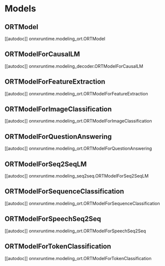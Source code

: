 <!--Copyright 2022 The HuggingFace Team. All rights reserved.

Licensed under the Apache License, Version 2.0 (the "License"); you may not use this file except in compliance with
the License. You may obtain a copy of the License at

http://www.apache.org/licenses/LICENSE-2.0

Unless required by applicable law or agreed to in writing, software distributed under the License is distributed on
an "AS IS" BASIS, WITHOUT WARRANTIES OR CONDITIONS OF ANY KIND, either express or implied. See the License for the
specific language governing permissions and limitations under the License.
-->

# Models

## ORTModel

[[autodoc]] onnxruntime.modeling_ort.ORTModel

## ORTModelForCausalLM

[[autodoc]] onnxruntime.modeling_decoder.ORTModelForCausalLM

## ORTModelForFeatureExtraction

[[autodoc]] onnxruntime.modeling_ort.ORTModelForFeatureExtraction

## ORTModelForImageClassification

[[autodoc]] onnxruntime.modeling_ort.ORTModelForImageClassification

## ORTModelForQuestionAnswering

[[autodoc]] onnxruntime.modeling_ort.ORTModelForQuestionAnswering

## ORTModelForSeq2SeqLM

[[autodoc]] onnxruntime.modeling_seq2seq.ORTModelForSeq2SeqLM

## ORTModelForSequenceClassification

[[autodoc]] onnxruntime.modeling_ort.ORTModelForSequenceClassification

## ORTModelForSpeechSeq2Seq

[[autodoc]] onnxruntime.modeling_ort.ORTModelForSpeechSeq2Seq

## ORTModelForTokenClassification

[[autodoc]] onnxruntime.modeling_ort.ORTModelForTokenClassification
